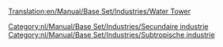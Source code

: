 [[Translation:en/Manual/Base Set/Industries/Water Tower]]

{{nl/Manual/Base Set/Industries/Industrieën|image=en/Manual/Base Set/Industries/Water tower.gif
|name=Watertoren
|climates=[[nl/Manual/Klimaat#subtropisch|Subtropisch]]
|accepts=[[nl/Manual/Base Set/Cargos/Water|Water]]
|produces=Niets
|notes=Niet aanwezig in [[nl/Manual/Klimaat|klimaten]].
Kan allen worden gebouwd in plaatsen in woestijngebied.
}}

[[Category:nl/Manual/Base Set/Industries/Secundaire industrie]]
[[Category:nl/Manual/Base Set/Industries/Subtropische industrie]]